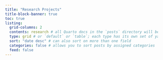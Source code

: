 ```yaml
---
title: "Research Projects"
title-block-banner: true
toc: true
listing: 
  grid-columns: 2
  contents: research # all Quarto docs in the `posts` directory will be included on your listing page
  type: grid # or `default` or `table`; each type has its own set of yaml options to include
  sort: "date desc" # can also sort on more than one field
  categories: false # allows you to sort posts by assigned categories 
  feed: false
---
```

